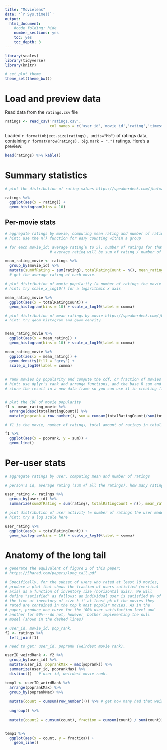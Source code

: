 ---
title: "Movielens"
date: '`r Sys.time()`'
output:
  html_document:
    #code_folding: hide
    number_sections: yes
    toc: yes
    toc_depth: 3
---

```{r setup, include=FALSE}
library(scales)
library(tidyverse)
library(knitr)

# set plot theme
theme_set(theme_bw())
```

# Load and preview data

Read data from the `ratings.csv` file
```{r load-data}
ratings <- read_csv('ratings.csv',
                    col_names = c('user_id','movie_id','rating','timestamp'))
```

Loaded `r format(object.size(ratings), units="Mb")` of ratings data, containing `r format(nrow(ratings), big.mark = ",")` ratings. Here's a preview:
```{r preview-data}
head(ratings) %>% kable()
```

# Summary statistics

```{r dist-ratings}
# plot the distribution of rating values https://speakerdeck.com/jhofman/modeling-social-data-lecture-2-introduction-to-counting?slide=26

ratings %>%
  ggplot(aes(x = rating)) + 
  geom_histogram(bins = 10) 

```

## Per-movie stats

```{r aggregate-by-movie}
# aggregate ratings by movie, computing mean rating and number of ratings
# hint: use the n() function for easy counting within a group

# for each movie_id: average rating(0 to 5), number of ratings for that movie 
                    # average rating will be sum of rating / number of rating

mean_rating_movie <- ratings %>%
  group_by(movie_id) %>%
  mutate(sumOfRating = sum(rating), totalRatingCount = n(), mean_rating = sum(rating) / n())
  # get the average rating of each movie. 

```

```{r dist-movie-popularity}
# plot distribution of movie popularity (= number of ratings the movie received)
# hint: try scale_x_log10() for a logarithmic x axis

mean_rating_movie %>%
  ggplot(aes(x = totalRatingCount)) +
  geom_histogram(bins = 10) + scale_x_log10(label = comma)

```

```{r dist-mean-ratings-by-movie}
# plot distribution of mean ratings by movie https://speakerdeck.com/jhofman/modeling-social-data-lecture-2-introduction-to-counting?slide=28
# hint: try geom_histogram and geom_density


mean_rating_movie %>%
  ggplot(aes(x = mean_rating)) +
  geom_histogram(bins = 10) + scale_x_log10(label = comma)

mean_rating_movie %>%
  ggplot(aes(x = mean_rating)) + 
  geom_density(fill = "grey") + 
  scale_x_log10(label = comma)
  
```

```{r cdf-movie-pop}
# rank movies by popularity and compute the cdf, or fraction of movies covered by the top-k movies https://speakerdeck.com/jhofman/modeling-social-data-lecture-2-introduction-to-counting?slide=30
# hint: use dplyr's rank and arrange functions, and the base R sum and cumsum functions
# store the result in a new data frame so you can use it in creating figure 2 from the paper below


# plot the CDF of movie popularity
f1 <- mean_rating_movie %>%
  arrange(desc(totalRatingCount)) %>%
  mutate(poprank = row_number(), sum = cumsum(totalRatingCount)/sum(totalRatingCount))

# f1 is the movie, number of ratings, total amount of ratings in total. 

f1 %>%
  ggplot(aes(x = poprank, y = sum)) + 
  geom_line()

```


# Per-user stats

```{r aggregate-by-user}
# aggregate ratings by user, computing mean and number of ratings

# person's id, average rating (sum of all the ratings), how many ratings they gave. 

user_rating <- ratings %>%
  group_by(user_id) %>%
  summarize(sumOfRating = sum(rating), totalRatingCount = n(), mean_rating = sum(rating) / n()) %>% view()

```

```{r dist-user-activity}
# plot distribution of user activity (= number of ratings the user made)
# hint: try a log scale here

user_rating %>%
  ggplot(aes(x = totalRatingCount)) +
  geom_histogram(bins = 10) + scale_x_log10(label = comma)

```

# Anatomy of the long tail

```{r long-tail}
# generate the equivalent of figure 2 of this paper:
# https://5harad.com/papers/long_tail.pdf

# Specifically, for the subset of users who rated at least 10 movies,
# produce a plot that shows the fraction of users satisfied (vertical
# axis) as a function of inventory size (horizontal axis). We will
# define "satisfied" as follows: an individual user is satisfied p% of
# the time at inventory of size k if at least p% of the movies they
# rated are contained in the top k most popular movies. As in the
# paper, produce one curve for the 100% user satisfaction level and
# another for 90%---do not, however, bother implementing the null
# model (shown in the dashed lines).

# user_id, movie_id, pop_rank. 
f2 <- ratings %>%
  left_join(f1)

# need to get: user_id, poprank (weirdest movie rank), 

userID_weirdRank <- f2 %>%
  group_by(user_id) %>%
  mutate(user_id, poprankMax = max(poprank)) %>% 
  summarize(user_id, poprankMax) %>%
  distinct()   # user id, weirdest movie rank. 

temp1 <- userID_weirdRank %>%  
  arrange(poprankMax) %>%
  group_by(poprankMax) %>%
  
  mutate(count = cumsum(row_number())) %>% # get how many had that weird movie rank.
  
  ungroup() %>%
  
  mutate(count2 = cumsum(count), fraction = cumsum(count) / sum(count)) 


temp1 %>%
  ggplot(aes(x = count, y = fraction)) + 
    geom_line()

```
